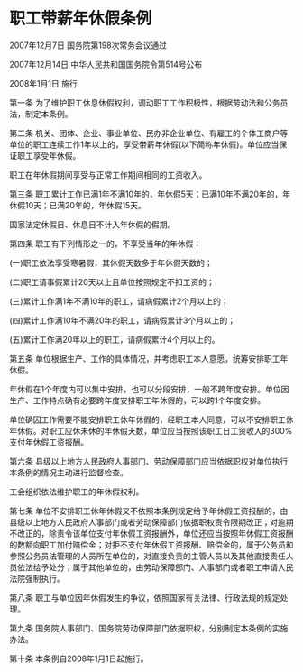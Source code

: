 # 职工带薪年休假条例

2007年12月7日 国务院第198次常务会议通过

2007年12月14日 中华人民共和国国务院令第514号公布

2008年1月1日 施行

  

第一条 为了维护职工休息休假权利，调动职工工作积极性，根据劳动法和公务员法，制定本条例。

第二条 机关、团体、企业、事业单位、民办非企业单位、有雇工的个体工商户等单位的职工连续工作1年以上的，享受带薪年休假(以下简称年休假)。单位应当保证职工享受年休假。

职工在年休假期间享受与正常工作期间相同的工资收入。

第三条 职工累计工作已满1年不满10年的，年休假5天；已满10年不满20年的，年休假10天；已满20年的，年休假15天。

国家法定休假日、休息日不计入年休假的假期。

第四条 职工有下列情形之一的，不享受当年的年休假：

(一)职工依法享受寒暑假，其休假天数多于年休假天数的；

(二)职工请事假累计20天以上且单位按照规定不扣工资的；

(三)累计工作满1年不满10年的职工，请病假累计2个月以上的；

(四)累计工作满10年不满20年的职工，请病假累计3个月以上的；

(五)累计工作满20年以上的职工，请病假累计4个月以上的。

第五条 单位根据生产、工作的具体情况，并考虑职工本人意愿，统筹安排职工年休假。

年休假在1个年度内可以集中安排，也可以分段安排，一般不跨年度安排。单位因生产、工作特点确有必要跨年度安排职工年休假的，可以跨1个年度安排。

单位确因工作需要不能安排职工休年休假的，经职工本人同意，可以不安排职工休年休假。对职工应休未休的年休假天数，单位应当按照该职工日工资收入的300%支付年休假工资报酬。

第六条 县级以上地方人民政府人事部门、劳动保障部门应当依据职权对单位执行本条例的情况主动进行监督检查。

工会组织依法维护职工的年休假权利。

第七条 单位不安排职工休年休假又不依照本条例规定给予年休假工资报酬的，由县级以上地方人民政府人事部门或者劳动保障部门依据职权责令限期改正；对逾期不改正的，除责令该单位支付年休假工资报酬外，单位还应当按照年休假工资报酬的数额向职工加付赔偿金；对拒不支付年休假工资报酬、赔偿金的，属于公务员和参照公务员法管理的人员所在单位的，对直接负责的主管人员以及其他直接责任人员依法给予处分；属于其他单位的，由劳动保障部门、人事部门或者职工申请人民法院强制执行。

第八条 职工与单位因年休假发生的争议，依照国家有关法律、行政法规的规定处理。

第九条 国务院人事部门、国务院劳动保障部门依据职权，分别制定本条例的实施办法。

第十条 本条例自2008年1月1日起施行。